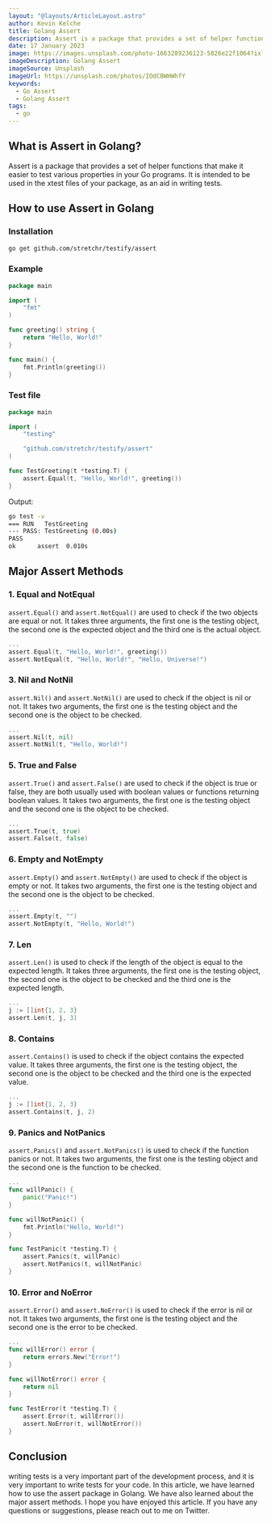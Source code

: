 ```yaml
---
layout: "@layouts/ArticleLayout.astro"
author: Kevin Kelche
title: Golang Assert
description: Assert is a package that provides a set of helper functions that make it easier to test various properties in your Go programs. It is intended to be used in the xtest files of your package, as an aid in writing tests.
date: 17 January 2023
image: https://images.unsplash.com/photo-1663289236123-5826e22f1064?ixlib=rb-4.0.3&ixid=MnwxMjA3fDB8MHxwaG90by1wYWdlfHx8fGVufDB8fHx8&auto=format&fit=crop&w=870&q=80
imageDescription: Golang Assert
imageSource: Unsplash
imageUrl: https://unsplash.com/photos/IOdCBWHWhfY
keywords:
  - Go Assert
  - Golang Assert
tags:
  - go
---
```



## What is Assert in Golang? <SectionLink id = "what-is-assert-in-golang" />

Assert is a package that provides a set of helper functions that make it easier to test various properties in your Go programs. It is intended to be used in the xtest files of your package, as an aid in writing tests.

## How to use Assert in Golang <SectionLink id = "how-to-use-assert-in-golang" />

### Installation

```bash
go get github.com/stretchr/testify/assert
```

### Example

```go title="main.go"
package main

import (
    "fmt"
)

func greeting() string {
    return "Hello, World!"
}

func main() {
    fmt.Println(greeting())
}
```

### Test file

```go title="main_test.go"
package main

import (
    "testing"

    "github.com/stretchr/testify/assert"
)

func TestGreeting(t *testing.T) {
    assert.Equal(t, "Hello, World!", greeting())
}
```

Output:

```bash title="Output"
go test -v
=== RUN   TestGreeting
--- PASS: TestGreeting (0.00s)
PASS
ok      assert  0.010s

```

## Major Assert Methods <SectionLink id = "major-assert-methods" />

### 1. Equal and NotEqual <SectionLink id = "equal-and-notequal" />

`assert.Equal()` and `assert.NotEqual()` are used to check if the two objects are equal or not. It takes three arguments, the first one is the testing object, the second one is the expected object and the third one is the actual object.

```go title="main_test.go"
...
assert.Equal(t, "Hello, World!", greeting())
assert.NotEqual(t, "Hello, World!", "Hello, Universe!")
```

### 3. Nil and NotNil <SectionLink id = "nil-and-notnil" />

`assert.Nil()` and `assert.NotNil()` are used to check if the object is nil or not. It takes two arguments, the first one is the testing object and the second one is the object to be checked.

```go title="main_test.go"
...
assert.Nil(t, nil)
assert.NotNil(t, "Hello, World!")
```

### 5. True and False <SectionLink id = "true-and-false" />

`assert.True()` and `assert.False()` are used to check if the object is true or false, they are both usually used with boolean values or functions returning boolean values. It takes two arguments, the first one is the testing object and the second one is the object to be checked.

```go title="main_test.go"
...
assert.True(t, true)
assert.False(t, false)
```

### 6. Empty and NotEmpty <SectionLink id = "empty-and-notempty" />

`assert.Empty()` and `assert.NotEmpty()` are used to check if the object is empty or not. It takes two arguments, the first one is the testing object and the second one is the object to be checked.

```go title="main_test.go"
...
assert.Empty(t, "")
assert.NotEmpty(t, "Hello, World!")
```

### 7. Len <SectionLink id = "len" />

`assert.Len()` is used to check if the length of the object is equal to the expected length. It takes three arguments, the first one is the testing object, the second one is the object to be checked and the third one is the expected length.

```go title="main_test.go"
...
j := []int{1, 2, 3}
assert.Len(t, j, 3)
```

### 8. Contains <SectionLink id = "contains" />

`assert.Contains()` is used to check if the object contains the expected value. It takes three arguments, the first one is the testing object, the second one is the object to be checked and the third one is the expected value.

```go title="main_test.go"
...
j := []int{1, 2, 3}
assert.Contains(t, j, 2)
```

### 9. Panics and NotPanics <SectionLink id = "panics-and-notpanics" />

`assert.Panics()` and `assert.NotPanics()` is used to check if the function panics or not. It takes two arguments, the first one is the testing object and the second one is the function to be checked.

```go title="main_test.go"
...
func willPanic() {
    panic("Panic!")
}

func willNotPanic() {
    fmt.Println("Hello, World!")
}

func TestPanic(t *testing.T) {
    assert.Panics(t, willPanic)
    assert.NotPanics(t, willNotPanic)
}
```

### 10. Error and NoError <SectionLink id = "error-and-noerror" />

`assert.Error()` and `assert.NoError()` is used to check if the error is nil or not. It takes two arguments, the first one is the testing object and the second one is the error to be checked.

```go title="main_test.go"
...
func willError() error {
    return errors.New("Error!")
}

func willNotError() error {
    return nil
}

func TestError(t *testing.T) {
    assert.Error(t, willError())
    assert.NoError(t, willNotError())
}
```

## Conclusion <SectionLink id = "conclusion" />

writing tests is a very important part of the development process, and it is very important to write tests for your code. In this article, we have learned how to use the assert package in Golang. We have also learned about the major assert methods. I hope you have enjoyed this article.
If you have any questions or suggestions, please reach out to me on Twitter.
